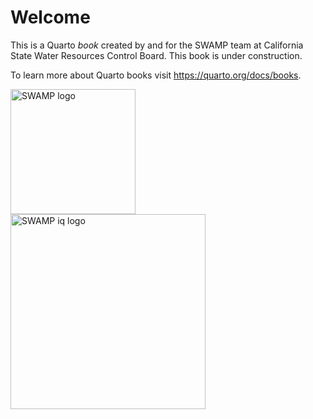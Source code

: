 # Welcome {.unnumbered}

This is a Quarto *book* created by and for the SWAMP team at California State Water Resources Control Board. This book is under construction.

To learn more about Quarto books visit <https://quarto.org/docs/books>.

![SWAMP logo](images/swamp-logo.jpg){width="200"} ![SWAMP iq logo](images/swamp-iq-logo.jpg){width="312"}

